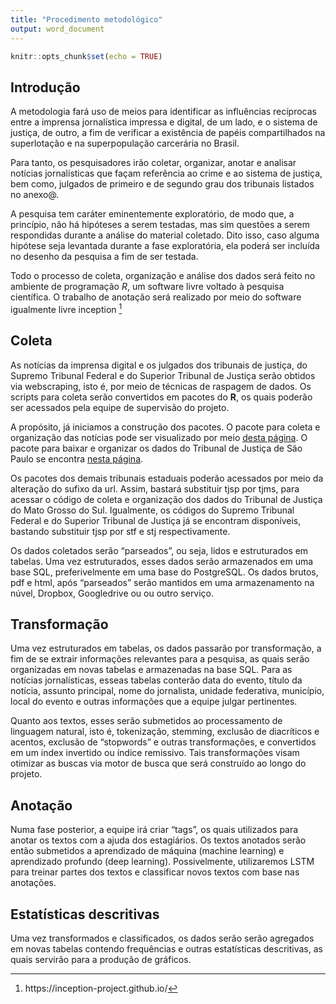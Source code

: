 ```yaml
---
title: "Procedimento metodológico"
output: word_document
---
```


```r
knitr::opts_chunk$set(echo = TRUE)
```


## Introdução

A metodologia fará uso de meios para identificar as influências recíprocas entre a imprensa jornalística impressa e digital, de um lado, e o sistema de justiça, de outro, a fim de verificar a existência de  papéis compartilhados na superlotação e na superpopulação carcerária no Brasil.

Para tanto, os pesquisadores irão coletar, organizar, anotar e analisar notícias jornalísticas que façam referência ao crime e ao sistema de justiça, bem como, julgados de primeiro e de segundo grau dos tribunais listados no anexo@.

A pesquisa tem caráter eminentemente exploratório, de modo que, a princípio, não há hipóteses a serem testadas, mas sim questões a serem respondidas durante a análise do material coletado. Dito isso, caso alguma hipótese seja levantada durante a fase exploratória, ela poderá ser incluída no desenho da pesquisa a fim de ser testada.

Todo o processo de coleta, organização e análise dos dados será feito no ambiente de programação *R*, um software livre voltado à pesquisa científica. O trabalho de anotação será realizado por meio do software igualmente livre inception ^[https://inception-project.github.io/]

## Coleta

As notícias da imprensa digital e os julgados dos tribunais de justiça, do Supremo Tribunal Federal e do Superior Tribunal de Justiça serão obtidos via webscraping, isto é, por meio de técnicas de raspagem de dados. Os scripts para coleta serão convertidos em pacotes do **R**, os quais poderão ser acessados pela equipe de supervisão do projeto. 

A propósito, já iniciamos a construção dos pacotes. O pacote para coleta e organização das notícias pode ser visualizado por meio [desta página](https://jjesusfilho.github.io/jornais). O pacote para baixar e organizar os dados do Tribunal de Justiça de São Paulo se encontra [nesta página](https://jjesusfilho.github.io/tjsp). 

Os pacotes dos demais tribunais estaduais poderão acessados por meio da alteração do sufixo da url. Assim, bastará substituir tjsp por tjms, para acessar o código de coleta e organização dos dados do Tribunal de Justiça do Mato Grosso do Sul.
Igualmente, os códigos do Supremo Tribunal Federal e do Superior Tribunal de Justiça já se encontram disponíveis, bastando substituir tjsp por stf e stj respectivamente.

Os dados coletados serão "parseados", ou seja, lidos e estruturados em tabelas. Uma vez estruturados, esses dados serão armazenados em uma base SQL, preferivelmente em uma base do PostgreSQL. Os dados brutos, pdf e html, após "parseados" serão mantidos em uma armazenamento na núvel, Dropbox, Googledrive ou ou outro serviço.

## Transformação

Uma vez estruturados em tabelas, os dados passarão por transformação, a fim de se extrair informações relevantes para a pesquisa, as quais serão organizadas em novas tabelas e armazenadas na base SQL. Para as notícias jornalísticas, esseas tabelas conterão data do evento, título da notícia, assunto principal, nome do jornalista, unidade federativa, município, local do evento e outras informações que a equipe julgar pertinentes.

Quanto aos textos, esses serão submetidos ao processamento de linguagem natural, isto é, tokenização, stemming, exclusão de diacríticos e acentos, exclusão de "stopwords" e outras transformações, e convertidos em um index invertido ou índice remissivo. Tais transformações visam otimizar as buscas via motor de busca que será construído ao longo do projeto.

## Anotação

Numa fase posterior, a equipe irá criar "tags", os quais utilizados para anotar os textos com a ajuda dos estagiários. Os textos anotados serão então submetidos a aprendizado de máquina (machine learning) e aprendizado profundo (deep learning). Possivelmente, utilizaremos LSTM para treinar partes dos textos e classificar novos textos com base nas anotações.

## Estatísticas descritivas

Uma vez transformados e classificados, os dados serão serão agregados em novas tabelas contendo frequências e outras estatísticas descritivas, as quais servirão para a produção de gráficos.


